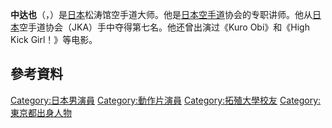 {{Multiple issues|
{{Expand language|1=ja|time=2020-11-28T02:40:48+00:00}}
{{BLP unsourced|time=2020-11-28T02:40:48+00:00}}
}}
{{Infobox martial artist
| name = Tatsuya Naka
| image = Naka Tatsuya Sensei.jpg
| image_size = 
| caption = Naka Tatsuya sensei. Picture taken in his dojo in Myogadani.<ref>{{cite web|url=http://karatejuku.org/en/naka-tatsuya-sensei-restaurant/|title=Naka Tatsuya sensei dojo in Tokyo|accessdate=2020-11-27|archive-date=2014-09-10|archive-url=https://web.archive.org/web/20140910195926/http://karatejuku.org/en/naka-tatsuya-sensei-restaurant/|dead-url=yes}}</ref>
| birth_date = {{birth date and age|1964|5|29|mf=y}}
| birth_place = {{JPN}}[[東京|東京]]
| residence = {{JPN}}東京
| death_date = 
| death_place = 
| martial_art = [[松濤館流|松濤館流]][[空手道|空手道]]
| teacher = 
| rank = 7段
| spouse = 
| children = 
| students = 
| url = 
}}

'''中达也'''（{{lang-en|Tatsuya Naka}}，{{bd|1964年|5月29日}}）是[[日本|日本]]松涛馆空手道大师。他是[[日本|日本]][[空手道|空手道]]协会的专职讲师。他从[[日本|日本]]空手道协会（JKA）手中夺得第七名。他还曾出演过《Kuro Obi》和《High Kick Girl！》等电影。

==參考資料==
{{reflist}}

{{bio-stub}}
{{authority control}}

{{DEFAULTSORT:Naka,Tatsuya}}
[[Category:日本男演員|Category:日本男演員]]
[[Category:動作片演員|Category:動作片演員]]
[[Category:拓殖大學校友|Category:拓殖大學校友]]
[[Category:東京都出身人物|Category:東京都出身人物]]